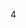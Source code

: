 4<!--
--><noinclude>
{{template doc}}
<!-- Add categories and interwikis to the /doc subpage, not here! -->
</noinclude>